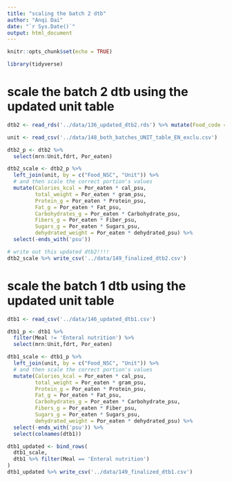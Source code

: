 ```yaml
---
title: "scaling the batch 2 dtb"
author: "Anqi Dai"
date: "`r Sys.Date()`"
output: html_document
---
```


```r
knitr::opts_chunk$set(echo = TRUE)
```

```r
library(tidyverse)
```

# scale the batch 2 dtb using the updated unit table

```r
dtb2 <- read_rds('../data/136_updated_dtb2.rds') %>% mutate(Food_code = as.numeric(Food_code))

unit <- read_csv('../data/148_both_batches_UNIT_table_EN_exclu.csv')

dtb2_p <- dtb2 %>% 
  select(mrn:Unit,fdrt, Por_eaten)

dtb2_scale <- dtb2_p %>% 
  left_join(unit, by = c("Food_NSC", "Unit")) %>% 
  # and then scale the correct portion's values
  mutate(Calories_kcal = Por_eaten * cal_psu,
         total_weight = Por_eaten * gram_psu,
         Protein_g = Por_eaten * Protein_psu,
         Fat_g = Por_eaten * Fat_psu,
         Carbohydrates_g = Por_eaten * Carbohydrate_psu,
         Fibers_g = Por_eaten * Fiber_psu,
         Sugars_g = Por_eaten * Sugars_psu,
         dehydrated_weight = Por_eaten * dehydrated_psu) %>% 
  select(-ends_with('psu'))

# write out this updated dtb2!!!!
dtb2_scale %>% write_csv('../data/149_finalized_dtb2.csv')
```

# scale the batch 1 dtb using the updated unit table

```r
dtb1 <- read_csv('../data/146_updated_dtb1.csv')

dtb1_p <- dtb1 %>% 
  filter(Meal != 'Enteral nutrition') %>% 
  select(mrn:Unit,fdrt, Por_eaten)

dtb1_scale <- dtb1_p %>% 
  left_join(unit, by = c("Food_NSC", "Unit")) %>% 
  # and then scale the correct portion's values
  mutate(Calories_kcal = Por_eaten * cal_psu,
         total_weight = Por_eaten * gram_psu,
         Protein_g = Por_eaten * Protein_psu,
         Fat_g = Por_eaten * Fat_psu,
         Carbohydrates_g = Por_eaten * Carbohydrate_psu,
         Fibers_g = Por_eaten * Fiber_psu,
         Sugars_g = Por_eaten * Sugars_psu,
         dehydrated_weight = Por_eaten * dehydrated_psu) %>% 
  select(-ends_with('psu')) %>% 
  select(colnames(dtb1))

dtb1_updated <- bind_rows(
  dtb1_scale,
  dtb1 %>% filter(Meal == 'Enteral nutrition')
)
dtb1_updated %>% write_csv('../data/149_finalized_dtb1.csv')

```

